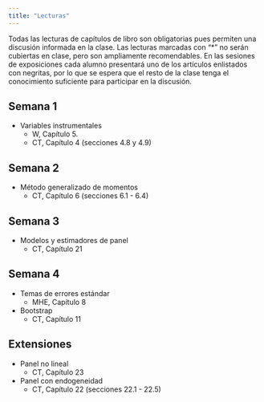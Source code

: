 ```yaml
---
title: "Lecturas"
---
```


Todas las lecturas de capítulos de libro son obligatorias pues permiten una discusión informada en la clase. Las lecturas marcadas con “*” no serán cubiertas en clase, pero son ampliamente recomendables. En las sesiones de exposiciones cada alumno presentará uno de los artículos enlistados con negritas, por lo que se espera que el resto de la clase tenga el conocimiento suficiente para participar en la discusión.

## Semana 1

* Variables instrumentales
  + W, Capítulo 5.
  + CT, Capítulo 4 (secciones 4.8 y 4.9)

## Semana 2

* Método generalizado de momentos
  + CT, Capítulo 6 (secciones 6.1 - 6.4)

## Semana 3

* Modelos y estimadores de panel
  + CT, Capítulo 21

## Semana 4

* Temas de errores estándar
  + MHE, Capítulo 8

* Bootstrap
  + CT, Capítulo 11

## Extensiones

* Panel no lineal
  + CT, Capítulo 23

* Panel con endogeneidad
  + CT, Capítulo 22 (secciones 22.1 - 22.5)

